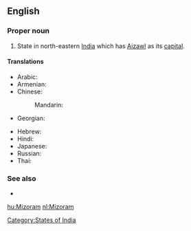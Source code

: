 ==English==
{{wikipedia}}

===Proper noun===
{{en-proper noun}}

# State in north-eastern [[India]] which has [[Aizawl]] as its [[capital]].

====Translations====
{{trans-top|state}}
* Arabic: {{t|ar|ميزورام|m|tr=mizuraam}}
* Armenian: {{t-|hy|Միզորամ|tr=Mizoram}}
* Chinese:
*: Mandarin: {{t|cmn|米佐拉姆邦|tr=Mǐzuǒlāmǔ-bāng|sc=Hani}}
* Georgian: {{t|ka|მიზორამი|sc=Geor|xs=Georgian}}
{{trans-mid}}
* Hebrew: {{t|he|מיזוראם}}
* Hindi: {{t|hi|मिज़ोरम|tr=mizoram|xs=Hindi}}
* Japanese: {{t|ja|ミゾラム|tr=Mizoramu}}
* Russian: {{t|ru|Мизорам|m|tr=Mizorám}}
* Thai: {{t|th|รัฐมิโซรัม|tr=rát mí-soh-ram}}
{{trans-bottom}}

===See also===
* {{list|en|states of India}}

[[Category:States of India]]

[[hu:Mizoram]]
[[nl:Mizoram]]